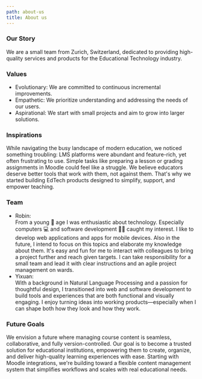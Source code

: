 ```yaml
---
path: about-us
title: About us
---
```

### Our Story
We are a small team from Zurich, Switzerland, dedicated to providing high-quality services and products for the Educational Technology industry.

### Values
- Evolutionary: We are committed to continuous incremental improvements.
- Empathetic: We prioritize understanding and addressing the needs of our users.
- Aspirational: We start with small projects and aim to grow into larger solutions.

### Inspirations
While navigating the busy landscape of modern education, we noticed something troubling: LMS platforms were abundant and feature-rich, yet often frustrating to use. Simple tasks like preparing a lesson or grading assignments in Moodle could feel like a struggle. We believe educators deserve better tools that work with them, not against them. That's why we started building EdTech products designed to simplify, support, and empower teaching.

### Team
- Robin: \
From a young 👦 age I was enthusiastic about technology. Especially computers 💻 and software development 👨‍💻 caught my interest. I like to develop web applications and apps for mobile devices. Also in the future, I intend to focus on this topics and elaborate my knowledge about them.
It's easy and fun for me to interact with colleagues to bring a project further and reach given targets. I can take responsibility for a small team and lead it with clear instructions and an agile project management on wards.
- Yixuan: \
With a background in Natural Language Processing and a passion for thoughtful design, I transitioned into web and software development to build tools and experiences that are both functional and visually engaging. I enjoy turning ideas into working products—especially when I can shape both how they look and how they work.

### Future Goals
We envision a future where managing course content is seamless, collaborative, and fully version-controlled. Our goal is to become a trusted solution for educational institutions, empowering them to create, organize, and deliver high-quality learning experiences with ease. Starting with Moodle integrations, we're building toward a flexible content management system that simplifies workflows and scales with real educational needs.